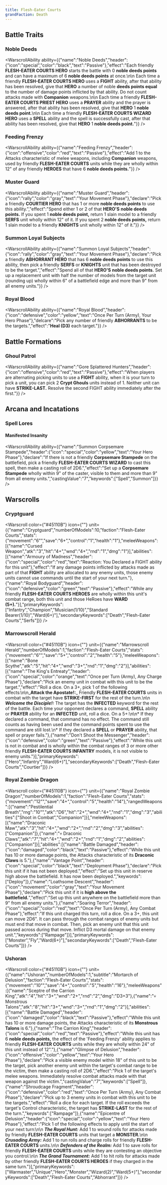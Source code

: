 ```yaml
---
title: Flesh-Eater Courts
grandFaction: Death
---
```



## Battle Traits

### Noble Deeds

<WarscrollAbility ability={{"name":"Noble Deeds","header":{"icon":"special","color":"black","text":"Passive"},"effect":"Each friendly **FLESH-EATER COURTS HERO** starts the battle with 0 **noble deeds points** and can have a maximum of 6 **noble deeds points** at once.\n\n Each time a friendly **FLESH-EATER COURTS HERO** uses a **FIGHT** ability, after that ability has been resolved, give that **HERO** a number of noble **deeds points equal** to the number of damage points inflicted by that ability. Do not count attacks made with **Companion** weapons.\n\n Each time a friendly **FLESH-EATER COURTS PRIEST HERO** uses a **PRAYER** ability and the prayer is answered, after that ability has been resolved, give that **HERO** 1 **noble deeds point.**\n\n Each time a friendly **FLESH-EATER COURTS WIZARD HERO** uses a **SPELL** ability and the spell is successfully cast, after that ability has been resolved, give that **HERO** 1 **noble deeds point.**"}} />

### Feeding Frenzy

<WarscrollAbility ability={{"name":"Feeding Frenzy","header":{"icon":"offensive","color":"red","text":"Passive"},"effect":"Add 1 to the Attacks characteristic of melee weapons, including **Companion** weapons, used by friendly **FLESH-EATER COURTS** units while they are wholly within 12\" of any friendly **HEROES** that have 6 **noble deeds points.**"}} />

### Muster Guard

<WarscrollAbility ability={{"name":"Muster Guard","header":{"icon":"rally","color":"gray","text":"Your Movement Phase"},"declare":"Pick a friendly **COURTIER HERO** that has 1 or more **noble deeds points** to use this ability.","effect":"Spend either 1 or 2 of that **HERO'S** **noble deeds points.** If you spent 1 **noble deeds point,** return 1 slain model to a friendly **SERFS** unit wholly within 12\" of it. If you spent 2 **noble deeds points,** return 1 slain model to a friendly **KNIGHTS** unit wholly within 12\" of it."}} />

### Summon Loyal Subjects

<WarscrollAbility ability={{"name":"Summon Loyal Subjects","header":{"icon":"rally","color":"gray","text":"Your Movement Phase"},"declare":"Pick a friendly **ABHORRANT HERO** that has 6 **noble deeds points** to use this ability, then pick a friendly **SERFS** or **KNIGHTS** unit that has been destroyed to be the target.","effect":"Spend all of that **HERO'S** **noble deeds points.** Set up a replacement unit with half the number of models from the target unit (rounding up) wholly within 6\" of a battlefield edge and more than 9\" from all enemy units."}} />

### Royal Blood

<WarscrollAbility ability={{"name":"Royal Blood","header":{"icon":"defensive","color":"yellow","text":"Once Per Turn (Army), Your Hero Phase"},"delcare":"Pick any number of friendly **ABHORRANTS** to be the targets.","effect":"**Heal (D3)** each target."}} />



## Battle Formations

### Ghoul Patrol

<WarscrollAbility ability={{"name":"Gore Splattered Hunters","header":{"icon":"offensive","color":"red","text":"Passive"},"effect":"When players are alternating picking units to use a **FIGHT** ability, when it is your turn to pick a unit, you can pick 2 **Crypt Ghouls** units instead of 1. Neither unit can have **STRIKE-LAST.** Resolve the second FIGHT ability immediately after the first."}} />



## Arcana and Incatations

### Spell Lores
#### Manifested Insanity

<WarscrollAbility ability={{"name":"Summon Corpsemare Stampede","header":{"icon":"special","color":"yellow","text":"Your Hero Phase"},"declare":"If there is not a friendly **Corpsemare Stampede** on the battlefield, pick a friendly **FLESH-EATER COURTS WIZARD** to cast this spell, then make a casting roll of 2D6.","effect":"Set up a **Corpsemare Stampede** wholly within 9\" of the caster, visible to them and more than 9\" from all enemy units.","castingValue":"7","keywords":["Spell","Summon"]}} />





## Warscrolls

### Cryptguard

<Warscroll color={"#45110B"} icon={""} unit={{"name":"Cryptguard","numberOfModels":10,"faction":"Flesh-Eater Courts","stats":{"movement":"6\"","save":"6+","control":"1","health":"1"},"meleeWeapons":[{"name":"Cursed Weapon","atk":"3","hit":"4+","wnd":"4+","rnd":"1","dmg":"1"}],"abilities":[{"name":"Armoury of Madness","header":{"icon":"special","color":"red","text":"Reaction: You Declared a FIGHT ability for this unit"},"effect":"If any damage points inflicted by attacks made as part of that **FIGHT** ability are allocated to any enemy units, those enemy units cannot use commands until the start of your next turn."},{"name":"Royal Bodyguard","header":{"icon":"defensive","color":"green","text":"Passive"},"effect":"While any friendly **FLESH-EATER COURTS HEROES** are wholly within this unit's combat range, both this unit and those HeRoes have **WARD (5+).**"}],"primaryKeywords":["Infantry","Champion","Musician(1/10)","Standard Bearer(1/10)","Ward(6+)"],"secondaryKeywords":["Death","Flesh-Eater Courts","Serfs"]}} />

### Marrowscroll Herald

<Warscroll color={"#45110B"} icon={""} unit={{"name":"Marrowscroll Herald","numberOfModels":1,"faction":"Flesh-Eater Courts","stats":{"movement":"6\"","save":"5+","control":"2","health":"5"},"meleeWeapons":[{"name":"Bone Scythe","atk":"5","hit":"4+","wnd":"3+","rnd":"1","dmg":"2"}],"abilities":[{"name":"The King's Entreaty","header":{"icon":"special","color":"orange","text":"Once per Turn (Army), Any Charge Phase"},"declare":"Pick an enemy unit in combat with this unit to be the target.","effect":"Roll a dice. On a 3+, pick 1 of the following effects:\n\n_**Attack the Apostate!:**_ Friendly **FLESH-EATER COURTS** units in combat with the target have **STRIKE-FIRST** for the rest of the turn.\n\n _**Welcome the Disciple!:**_ The target has the **INFECTED** keyword for the rest of the battle. Each time your opponent declares a command, **SPELL** ability or **PRAYER** ability for an **INFECTED** unit, roll a dice. On a 5+:\n\n* If they declared a command, that command has no effect. The command still counts as having been used and the command points spent to use the command are still lost.\n* If they declared a **SPELL** or **PRAYER** ability, that spell or prayer fails."},{"name":"Don't Shoot the Messenger","header":{"icon":"defensive","color":"green","text":"Passive"},"effect":"While this unit is not in combat and is wholly within the combat ranges of 3 or more other friendly **FLESH-EATER COURTS INFANTRY** models, it is not visible to enemy units."}],"primaryKeywords":["Hero","Infantry","Ward(6+)"],"secondaryKeywords":["Death","Flesh-Eater Courts","Courtier"]}} />

### Royal Zombie Dragon

<Warscroll color={"#45110B"} icon={""} unit={{"name":"Royal Zombie Dragon","numberOfModels":1,"faction":"Flesh-Eater Courts","stats":{"movement":"12\"","save":"4+","control":"5","health":"14"},"rangedWeapons":[{"name":"Pestilential Breath","rng":"10\"","atk":"D6","hit":"2+","wnd":"4+","rnd":"1","dmg":"3","abilities":["Shoot in Combat","Companion"]}],"meleeWeapons":[{"name":"Draconic Maw","atk":"3","hit":"4+","wnd":"2+","rnd":"2","dmg":"3","abilities":["Companion"]},{"name":"💀 Draconic Claws","atk":"7","hit":"4+","wnd":"2+","rnd":"1","dmg":"2","abilities":["Companion"]}],"abilities":[{"name":"Battle Damaged","header":{"icon":"damaged","color":"black","text":"Passive"},"effect":"While this unit has 10 or more damage points, the Attacks characteristic of its **Draconic Claws** is 5."},{"name":"Vantage Point","header":{"icon":"special","color":"black","text":"Deployment Phase"},"declare":"Pick this unit if it has not been deployed.","effect":"Set up this unit in reserve high above the battlefield. It has now been deployed.","keywords":["Deploy"]},{"name":"Loathsome Descent","header":{"icon":"movement","color":"gray","text":"Your Movement Phase"},"declare":"Pick this unit if it is **high above the battlefield.**","effect":"Set up this unit anywhere on the battlefield more than 9\" from all enemy units."},{"name":"Soaring Terror","header":{"icon":"special","color":"red","text":"Once Per Turn (Army), Any Combat Phase"},"effect":"If this unit charged this turn, roll a dice. On a 3+, this unit can move 2D6\". It can pass through the combat ranges of enemy units but must end that move in combat. Then, pick an enemy unit that this unit passed across during that move. Inflict D3 mortal damage on that enemy unit.","keywords":["Rampage"]}],"primaryKeywords":["Monster","Fly","Ward(6+)"],"secondaryKeywords":["Death","Flesh-Eater Courts"]}} />

### Ushoran

<Warscroll color={"#45110B"} icon={""} unit={{"name":"Ushoran","numberOfModels":1,"subtitle":"Mortarch of Delusion","faction":"Flesh-Eater Courts","stats":{"movement":"10\"","save":"4+","control":"5","health":"16"},"meleeWeapons":[{"name":"Sceptre of the Carrion King","atk":"4","hit":"3+","wnd":"2+","rnd":"2","dmg":"D3+3"},{"name":"💀 Monstrous Talons","atk":"8","hit":"3+","wnd":"3+","rnd":"1","dmg":"2"}],"abilities":[{"name":"Battle Damaged","header":{"icon":"damaged","color":"black","text":"Passive"},"effect":"While this unit has 10 or more damage points, the Attacks characteristic of its **Monstrous Talons** is 6."},{"name":"The Carrion King","header":{"icon":"special","color":"red","text":"Passive"},"effect":"While this unit has 6 **noble deeds points,** the effect of the 'Feeding Frenzy' ability applies to friendly **FLESH-EATER COURTS** units while they are wholly within 24\" of this unit instead of 12\"."},{"name":"Glimpse of Delusion","header":{"icon":"offensive","color":"yellow","text":"Your Hero Phase"},"declare":"Pick a visible enemy model within 18\" of this unit to be the target, pick another enemy unit within the target's combat range to be the victim, then make a casting roll of 2D6.","effect":"Pick 1 of the target's melee weapons. Immediately resolve combat attacks made with that weapon against the victim.","castingValue":"7","keywords":["Spell"]},{"name":"Shroudcage Fragment","header":{"icon":"defensive","color":"red","text":"Once Per Turn (Army), Any Combat Phase"},"declare":"Pick up to 3 enemy units in combat with this unit to be the targets.","effect":"Roll a dice for each target. If the roll exceeds the target's Control characteristic, the target has **STRIKE-LAST** for the rest of the turn.","keywords":["Rampage"]},{"name":"Epicentre of Delusion","header":{"icon":"special","color":"yellow","text":"Your Hero Phase"},"effect":"Pick 1 of the following effects to apply until the start of your next turn:\n\n _**The Royal Hunt:**_ Add 1 to wound rolls for attacks made by friendly **FLESH-EATER COURTS** units that target a **MONSTER.**\n\n _**Crusading Army:**_ Add 1 to run rolls and charge rolls for friendly **FLESH-EATER COURTS** units.\n\n _**Defenders of the Realm:**_ Add 1 to save rolls for friendly **FLESH-EATER COURTS** units while they are contesting an objective you control.\n\n _**The Grand Tournament:**_ Add 1 to hit rolls for attacks made by other friendly **FLESH-EATER COURTS HEROES** if they charged in the same turn."}],"primaryKeywords":["Warmaster","Unique","Hero","Monster","Wizard(2)","Ward(5+)"],"secondaryKeywords":["Death","Flesh-Eater Courts","Abhorrant"]}} />

